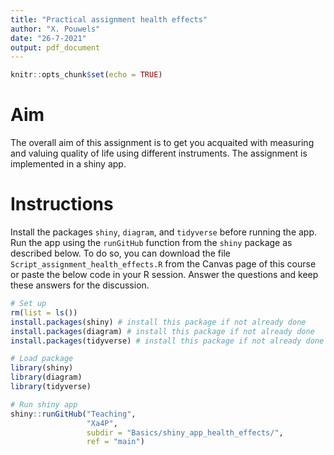 ```yaml
---
title: "Practical assignment health effects"
author: "X. Pouwels"
date: "26-7-2021"
output: pdf_document
---
```


```r
knitr::opts_chunk$set(echo = TRUE)
```

# Aim

The overall aim of this assignment is to get you acquaited with measuring and valuing quality of life using different instruments. The assignment is implemented in a shiny app. 

# Instructions
Install the packages `shiny`, `diagram`, and `tidyverse` before running the app. Run the app using the `runGitHub` function from the `shiny` package as described below. To do so, you can download the file `Script_assignment_health_effects.R` from the Canvas page of this course or paste the below code in your R session. Answer the questions and keep these answers for the discussion.

```r
# Set up
rm(list = ls())
install.packages(shiny) # install this package if not already done
install.packages(diagram) # install this package if not already done
install.packages(tidyverse) # install this package if not already done

# Load package
library(shiny)
library(diagram)
library(tidyverse)

# Run shiny app
shiny::runGitHub("Teaching", 
                 "Xa4P", 
                 subdir = "Basics/shiny_app_health_effects/", 
                 ref = "main")
```
